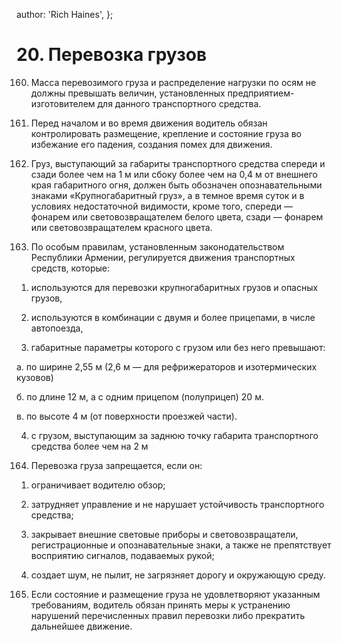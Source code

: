 
  author: 'Rich Haines',
};

# 20. Перевозка грузов

160. Масса перевозимого груза и распределение нагрузки по осям не должны превышать величин, установленных предприятием-изготовителем для данного транспортного средства.

161. Перед началом и во время движения водитель обязан контролировать размещение, крепление и состояние груза во избежание его падения, создания помех для движения.

162. Груз, выступающий за габариты транспортного средства спереди и сзади более чем на 1 м или сбоку более чем на 0,4 м от внешнего края габаритного огня, должен быть обозначен опознавательными знаками «Крупногабаритный груз», а в темное время суток и в условиях недостаточной видимости, кроме того, спереди — фонарем или световозвращателем белого цвета, сзади — фонарем или световозвращателем красного цвета.

163. По особым правилам, установленным законодательством Республики Армении, регулируется движения транспортных средств, которые:

1) используются для перевозки крупногабаритных грузов и опасных грузов,

2) используются в комбинации с двумя и более прицепами, в числе автопоезда,

3) габаритные параметры которого с грузом или без него превышают:

а. по ширине 2,55 м (2,6 м — для рефрижераторов и изотермических кузовов)

б. по длине 12 м, а с одним прицепом (полуприцеп) 20 м.

в. по высоте 4 м (от поверхности проезжей части).

4) с грузом, выступающим за заднюю точку габарита транспортного средства более чем на 2 м

164. Перевозка груза запрещается, если он:

1) ограничивает водителю обзор;

2) затрудняет управление и не нарушает устойчивость транспортного средства;

3) закрывает внешние световые приборы и световозвращатели, регистрационные и опознавательные знаки, а также не препятствует восприятию сигналов, подаваемых рукой;

4) создает шум, не пылит, не загрязняет дорогу и окружающую среду.

165. Если состояние и размещение груза не удовлетворяют указанным требованиям, водитель обязан принять меры к устранению нарушений перечисленных правил перевозки либо прекратить дальнейшее движение.

